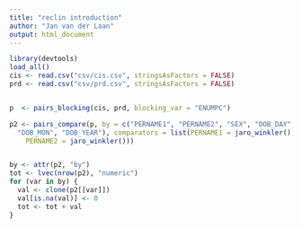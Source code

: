 ```yaml
---
title: "reclin introduction"
author: "Jan van der Laan"
output: html_document
---
```


```r
library(devtools)
load_all()
cis <- read.csv("csv/cis.csv", stringsAsFactors = FALSE)
prd <- read.csv("csv/prd.csv", stringsAsFactors = FALSE)


p  <- pairs_blocking(cis, prd, blocking_var = "ENUMPC")

p2 <- pairs_compare(p, by = c("PERNAME1", "PERNAME2", "SEX", "DOB_DAY", 
  "DOB_MON", "DOB_YEAR"), comparators = list(PERNAME1 = jaro_winkler(), 
    PERNAME2 = jaro_winkler()))


by <- attr(p2, "by")
tot <- lvec(nrow(p2), "numeric")
for (var in by) {
  val <- clone(p2[[var]])
  val[is.na(val)] <- 0
  tot <- tot + val
}



```